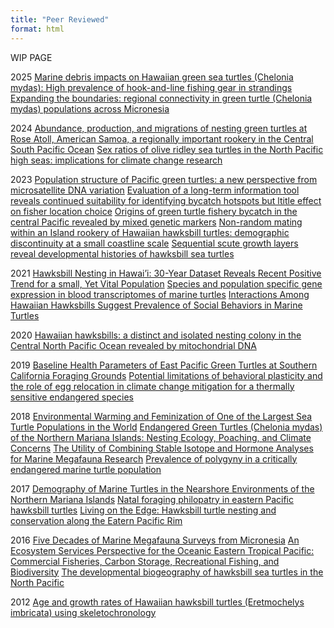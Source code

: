 ```yaml
---
title: "Peer Reviewed"
format: html
---
```


WIP PAGE

2025
[Marine debris impacts on Hawaiian green sea turtles (Chelonia mydas): High prevalence of hook-and-line fishing gear in strandings](https://www.sciencedirect.com/science/article/pii/S0025326X25003443)
[Expanding the boundaries: regional connectivity in green turtle (Chelonia mydas) populations across Micronesia](https://www.frontiersin.org/journals/marine-science/articles/10.3389/fmars.2025.1558792/full)

2024
[Abundance, production, and migrations of nesting green turtles at Rose Atoll, American Samoa, a regionally important rookery in the Central South Pacific Ocean](https://www.frontiersin.org/journals/marine-science/articles/10.3389/fmars.2024.1403240/full)
[Sex ratios of olive ridley sea turtles in the North Pacific high seas: implications for climate change research](https://www.int-res.com/abstracts/meps/v748/meps14703)

2023
[Population structure of Pacific green turtles: a new perspective from microsatellite DNA variation](https://www.frontiersin.org/journals/marine-science/articles/10.3389/fmars.2023.1116941/full)
[Evaluation of a long-term information tool reveals continued suitability for identifying bycatch hotspots but ltitle effect on fisher location choice](https://www.sciencedirect.com/science/article/pii/S0006320723000125?via%3Dihub)
[Origins of green turtle fishery bycatch in the central Pacific revealed by mixed genetic markers](https://www.frontiersin.org/journals/marine-science/articles/10.3389/fmars.2023.1112842/full)
[Non-random mating within an Island rookery of Hawaiian hawksbill turtles: demographic discontinuity at a small coastline scale](https://royalsocietypublishing.org/doi/10.1098/rsos.221547)
[Sequential scute growth layers reveal developmental histories of hawksbill sea turtles](https://link.springer.com/article/10.1007/s00227-023-04229-w)

2021
[Hawksbill Nesting in Hawai'i: 30-Year Dataset Reveals Recent Positive Trend for a small, Yet Vital Population](https://www.frontiersin.org/journals/marine-science/articles/10.3389/fmars.2021.770424/full)
[Species and population specific gene expression in blood transcriptomes of marine turtles](https://bmcgenomics.biomedcentral.com/articles/10.1186/s12864-021-07656-5)
[Interactions Among Hawaiian Hawksbills Suggest Prevalence of Social Behaviors in Marine Turtles](https://bioone.org/journals/chelonian-conservation-and-biology/volume-20/issue-2/CCB-1481.1/Interactions-Among-Hawaiian-Hawksbills-Suggest-Prevalence-of-Social-Behaviors-in/10.2744/CCB-1481.1.short)

2020
[Hawaiian hawksbills: a distinct and isolated nesting colony in the Central North Pacific Ocean revealed by mitochondrial DNA](https://link.springer.com/article/10.1007/s10592-020-01287-1)

2019
[Baseline Health Parameters of East Pacific Green Turtles at Southern California Foraging Grounds](https://bioone.org/journals/chelonian-conservation-and-biology/volume-18/issue-2/CCB-1347.1/Baseline-Health-Parameters-of-East-Pacific-Green-Turtles-at-Southern/10.2744/CCB-1347.1.short)
[Potential limitations of behavioral plasticity and the role of egg relocation in climate change mitigation for a thermally sensitive endangered species](https://onlinelibrary.wiley.com/doi/full/10.1002/ece3.4774)

2018
[Environmental Warming and Feminization of One of the Largest Sea Turtle Populations in the World](https://www.cell.com/current-biology/fulltext/S0960-9822%2817%2931539-7?inline-read-more=)
[Endangered Green Turtles (Chelonia mydas) of the Northern Mariana Islands: Nesting Ecology, Poaching, and Climate Concerns](https://www.frontiersin.org/journals/marine-science/articles/10.3389/fmars.2017.00428/full)
[The Utility of Combining Stable Isotope and Hormone Analyses for Marine Megafauna Research](https://www.frontiersin.org/journals/marine-science/articles/10.3389/fmars.2018.00338/full)
[Prevalence of polygyny in a critically endangered marine turtle population](https://www.sciencedirect.com/science/article/abs/pii/S0022098117304501#:~:text=Using%20six%20highly%20polymorphic%20microsatellite,a%20common%20mating%20structure%20for)

2017
[Demography of Marine Turtles in the Nearshore Environments of the Northern Mariana Islands](https://bioone.org/journals/pacific-science/volume-71/issue-3/71.3.3/Demography-of-Marine-Turtles-in-the-Nearshore-Environments-of-the/10.2984/71.3.3.full)
[Natal foraging philopatry in eastern Pacific hawksbill turtles](https://royalsocietypublishing.org/doi/10.1098/rsos.170153)
[Living on the Edge: Hawksbill turtle nesting and conservation along the Eatern Pacific Rim](https://www.researchgate.net/publication/318381176_Living_on_the_Edge_Hawksbill_turtle_nesting_and_conservation_along_the_Eastern_Pacific_Rim)

2016
[Five Decades of Marine Megafauna Surveys from Micronesia](https://www.frontiersin.org/journals/marine-science/articles/10.3389/fmars.2015.00116/full)
[An Ecosystem Services Perspective for the Oceanic Eastern Tropical Pacific: Commercial Fisheries, Carbon Storage, Recreational Fishing, and Biodiversity](https://www.frontiersin.org/journals/marine-science/articles/10.3389/fmars.2016.00050/full)
[The developmental biogeography of hawksbill sea turtles in the North Pacific](https://onlinelibrary.wiley.com/doi/full/10.1002/ece3.2034)

2012
[Age and growth rates of Hawaiian hawksbill turtles (Eretmochelys imbricata) using skeletochronology](https://link.springer.com/article/10.1007/s00227-012-2058-7)


